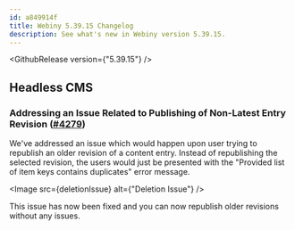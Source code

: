 ```yaml
---
id: a849914f
title: Webiny 5.39.15 Changelog
description: See what's new in Webiny version 5.39.15.
---
```



<GithubRelease version={"5.39.15"} />

## Headless CMS

### Addressing an Issue Related to Publishing of Non-Latest Entry Revision ([#4279](https://github.com/webiny/webiny-js/pull/4279))

We've addressed an issue which would happen upon user trying to republish an older revision of a content entry. Instead of republishing the selected revision, the users would just be presented with the "Provided list of item keys contains duplicates" error message.

<Image src={deletionIssue} alt={"Deletion Issue"} />

This issue has now been fixed and you can now republish older revisions without any issues.

